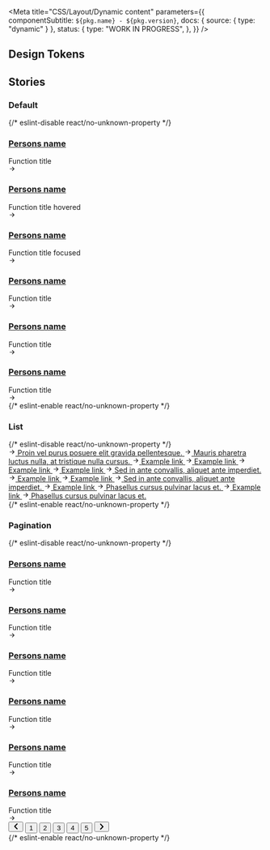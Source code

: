 

<Meta
  title="CSS/Layout/Dynamic content"
  parameters={{
    componentSubtitle: `${pkg.name} - ${pkg.version}`,
    docs: { source: { type: "dynamic" } },
    status: {
      type: "WORK IN PROGRESS",
    },
  }}
/>

<Description markdown={readme} />

## Design Tokens

<DesignTokenDocBlock categoryName="DynamicContent" viewType="table" />

## Stories

### Default

<Canvas>
  {/* eslint-disable react/no-unknown-property */}
  <Story name="Default">
    <section class="denhaag-dynamic-content denhaag-dynamic-content--grid">
      <div class="denhaag-dynamic-content__grid container">
        <article class="denhaag-dynamic-content__card">
          <img
            class="denhaag-dynamic-content__card-image denhaag-image__image"
            srcset="https://via.placeholder.com/340x190/90D40166 480w,
                https://via.placeholder.com/510x285/90D40166 768w,
                https://via.placeholder.com/680x380/90D40166 1290w"
            src="https://via.placeholder.com/680x380/90D40166"
            alt=""
            loading="lazy"
          />
          <div class="denhaag-dynamic-content__card-content">
            <div class="denhaag-dynamic-content__card-caption">
              <a href="#example-link" class="denhaag-dynamic-content__card-link">
                <h3 class="denhaag-dynamic-content__card-title">Persons name</h3>
              </a>
              Function title
            </div>
            <svg
              aria-hidden="true"
              class="denhaag-icon"
              focusable="false"
              height="1em"
              viewBox="0 0 24 24"
              width="1em"
              xmlns="http://www.w3.org/2000/svg"
            >
              <path
                d="M12.293 5.293a1 1 0 011.414 0l6 6a1 1 0 010 1.414l-6 6a1 1 0 01-1.414-1.414L16.586 13H5a1 1 0 110-2h11.586l-4.293-4.293a1 1 0 010-1.414z"
                fill="currentColor"
              ></path>
            </svg>
          </div>
        </article>
        <article class="denhaag-dynamic-content__card denhaag-dynamic-content__card--hover">
          <img
            class="denhaag-dynamic-content__card-image denhaag-image__image"
            srcset="https://via.placeholder.com/340x190/90D40166 480w,
                https://via.placeholder.com/510x285/90D40166 768w,
                https://via.placeholder.com/680x380/90D40166 1290w"
            src="https://via.placeholder.com/680x380/90D40166"
            alt=""
            loading="lazy"
          />
          <div class="denhaag-dynamic-content__card-content">
            <div class="denhaag-dynamic-content__card-caption">
              <a href="#example-link" class="denhaag-dynamic-content__card-link">
                <h3 class="denhaag-dynamic-content__card-title">Persons name</h3>
              </a>
              Function title hovered
            </div>
            <svg
              aria-hidden="true"
              class="denhaag-icon"
              focusable="false"
              height="1em"
              viewBox="0 0 24 24"
              width="1em"
              xmlns="http://www.w3.org/2000/svg"
            >
              <path
                d="M12.293 5.293a1 1 0 011.414 0l6 6a1 1 0 010 1.414l-6 6a1 1 0 01-1.414-1.414L16.586 13H5a1 1 0 110-2h11.586l-4.293-4.293a1 1 0 010-1.414z"
                fill="currentColor"
              ></path>
            </svg>
          </div>
        </article>
        <article class="denhaag-dynamic-content__card denhaag-dynamic-content__card--focus">
          <img
            class="denhaag-dynamic-content__card-image denhaag-image__image"
            srcset="https://via.placeholder.com/340x190/90D40166 480w,
                https://via.placeholder.com/510x285/90D40166 768w,
                https://via.placeholder.com/680x380/90D40166 1290w"
            src="https://via.placeholder.com/680x380/90D40166"
            alt=""
            loading="lazy"
          />
          <div class="denhaag-dynamic-content__card-content">
            <div class="denhaag-dynamic-content__card-caption">
              <a href="#example-link" class="denhaag-dynamic-content__card-link">
                <h3 class="denhaag-dynamic-content__card-title">Persons name</h3>
              </a>
              Function title focused
            </div>
            <svg
              aria-hidden="true"
              class="denhaag-icon"
              focusable="false"
              height="1em"
              viewBox="0 0 24 24"
              width="1em"
              xmlns="http://www.w3.org/2000/svg"
            >
              <path
                d="M12.293 5.293a1 1 0 011.414 0l6 6a1 1 0 010 1.414l-6 6a1 1 0 01-1.414-1.414L16.586 13H5a1 1 0 110-2h11.586l-4.293-4.293a1 1 0 010-1.414z"
                fill="currentColor"
              ></path>
            </svg>
          </div>
        </article>
        <article class="denhaag-dynamic-content__card">
          <img
            class="denhaag-dynamic-content__card-image denhaag-image__image"
            srcset="https://via.placeholder.com/340x190/90D40166 480w,
                https://via.placeholder.com/510x285/90D40166 768w,
                https://via.placeholder.com/680x380/90D40166 1290w"
            src="https://via.placeholder.com/680x380/90D40166"
            alt=""
            loading="lazy"
          />
          <div class="denhaag-dynamic-content__card-content">
            <div class="denhaag-dynamic-content__card-caption">
              <a href="#example-link" class="denhaag-dynamic-content__card-link">
                <h3 class="denhaag-dynamic-content__card-title">Persons name</h3>
              </a>
              Function title
            </div>
            <svg
              aria-hidden="true"
              class="denhaag-icon"
              focusable="false"
              height="1em"
              viewBox="0 0 24 24"
              width="1em"
              xmlns="http://www.w3.org/2000/svg"
            >
              <path
                d="M12.293 5.293a1 1 0 011.414 0l6 6a1 1 0 010 1.414l-6 6a1 1 0 01-1.414-1.414L16.586 13H5a1 1 0 110-2h11.586l-4.293-4.293a1 1 0 010-1.414z"
                fill="currentColor"
              ></path>
            </svg>
          </div>
        </article>
        <article class="denhaag-dynamic-content__card">
          <img
            class="denhaag-dynamic-content__card-image denhaag-image__image"
            srcset="https://via.placeholder.com/340x190/90D40166 480w,
                https://via.placeholder.com/510x285/90D40166 768w,
                https://via.placeholder.com/680x380/90D40166 1290w"
            src="https://via.placeholder.com/680x380/90D40166"
            alt=""
            loading="lazy"
          />
          <div class="denhaag-dynamic-content__card-content">
            <div class="denhaag-dynamic-content__card-caption">
              <a href="#example-link" class="denhaag-dynamic-content__card-link">
                <h3 class="denhaag-dynamic-content__card-title">Persons name</h3>
              </a>
              Function title
            </div>
            <svg
              aria-hidden="true"
              class="denhaag-icon"
              focusable="false"
              height="1em"
              viewBox="0 0 24 24"
              width="1em"
              xmlns="http://www.w3.org/2000/svg"
            >
              <path
                d="M12.293 5.293a1 1 0 011.414 0l6 6a1 1 0 010 1.414l-6 6a1 1 0 01-1.414-1.414L16.586 13H5a1 1 0 110-2h11.586l-4.293-4.293a1 1 0 010-1.414z"
                fill="currentColor"
              ></path>
            </svg>
          </div>
        </article>
        <article class="denhaag-dynamic-content__card">
          <img
            class="denhaag-dynamic-content__card-image denhaag-image__image"
            srcset="https://via.placeholder.com/340x190/90D40166 480w,
                https://via.placeholder.com/510x285/90D40166 768w,
                https://via.placeholder.com/680x380/90D40166 1290w"
            src="https://via.placeholder.com/680x380/90D40166"
            alt=""
            loading="lazy"
          />
          <div class="denhaag-dynamic-content__card-content">
            <div class="denhaag-dynamic-content__card-caption">
              <a href="#example-link" class="denhaag-dynamic-content__card-link">
                <h3 class="denhaag-dynamic-content__card-title">Persons name</h3>
              </a>
              Function title
            </div>
            <svg
              aria-hidden="true"
              class="denhaag-icon"
              focusable="false"
              height="1em"
              viewBox="0 0 24 24"
              width="1em"
              xmlns="http://www.w3.org/2000/svg"
            >
              <path
                d="M12.293 5.293a1 1 0 011.414 0l6 6a1 1 0 010 1.414l-6 6a1 1 0 01-1.414-1.414L16.586 13H5a1 1 0 110-2h11.586l-4.293-4.293a1 1 0 010-1.414z"
                fill="currentColor"
              ></path>
            </svg>
          </div>
        </article>
      </div>
    </section>
  </Story>
  {/* eslint-enable react/no-unknown-property */}
</Canvas>

### List

<Canvas>
  {/* eslint-disable react/no-unknown-property */}
  <Story name="List">
    <section class="denhaag-dynamic-content denhaag-dynamic-content--list">
      <div class="denhaag-dynamic-content__grid container">
        <a
          href="#example-link"
          class="denhaag-link denhaag-link--with-icon denhaag-link--with-icon-start"
          title="Proin vel purus posuere elit gravida pellentesque."
        >
          <span class="denhaag-link__icon">
            <svg
              aria-hidden="true"
              class="denhaag-icon"
              focusable="false"
              height="1em"
              viewBox="0 0 24 24"
              width="1em"
              xmlns="http://www.w3.org/2000/svg"
            >
              <path
                d="M12.293 5.293a1 1 0 011.414 0l6 6a1 1 0 010 1.414l-6 6a1 1 0 01-1.414-1.414L16.586 13H5a1 1 0 110-2h11.586l-4.293-4.293a1 1 0 010-1.414z"
                fill="currentColor"
              ></path>
            </svg>
          </span>
          <span class="denhaag-link__label">Proin vel purus posuere elit gravida pellentesque.</span>
        </a>
        <a
          href="#example-link"
          class="denhaag-link denhaag-link--with-icon denhaag-link--with-icon-start denhaag-link--hover"
          title="Mauris pharetra luctus nulla, at tristique nulla cursus."
        >
          <span class="denhaag-link__icon">
            <svg
              aria-hidden="true"
              class="denhaag-icon"
              focusable="false"
              height="1em"
              viewBox="0 0 24 24"
              width="1em"
              xmlns="http://www.w3.org/2000/svg"
            >
              <path
                d="M12.293 5.293a1 1 0 011.414 0l6 6a1 1 0 010 1.414l-6 6a1 1 0 01-1.414-1.414L16.586 13H5a1 1 0 110-2h11.586l-4.293-4.293a1 1 0 010-1.414z"
                fill="currentColor"
              ></path>
            </svg>
          </span>
          <span class="denhaag-link__label">Mauris pharetra luctus nulla, at tristique nulla cursus.</span>
        </a>
        <a
          href="#example-link"
          class="denhaag-link denhaag-link--with-icon denhaag-link--with-icon-start denhaag-link--focus"
          title="Example link"
        >
          <span class="denhaag-link__icon">
            <svg
              aria-hidden="true"
              class="denhaag-icon"
              focusable="false"
              height="1em"
              viewBox="0 0 24 24"
              width="1em"
              xmlns="http://www.w3.org/2000/svg"
            >
              <path
                d="M12.293 5.293a1 1 0 011.414 0l6 6a1 1 0 010 1.414l-6 6a1 1 0 01-1.414-1.414L16.586 13H5a1 1 0 110-2h11.586l-4.293-4.293a1 1 0 010-1.414z"
                fill="currentColor"
              ></path>
            </svg>
          </span>
          <span class="denhaag-link__label">Example link</span>
        </a>
        <a
          href="#example-link"
          class="denhaag-link denhaag-link--with-icon denhaag-link--with-icon-start"
          title="Example link"
        >
          <span class="denhaag-link__icon">
            <svg
              aria-hidden="true"
              class="denhaag-icon"
              focusable="false"
              height="1em"
              viewBox="0 0 24 24"
              width="1em"
              xmlns="http://www.w3.org/2000/svg"
            >
              <path
                d="M12.293 5.293a1 1 0 011.414 0l6 6a1 1 0 010 1.414l-6 6a1 1 0 01-1.414-1.414L16.586 13H5a1 1 0 110-2h11.586l-4.293-4.293a1 1 0 010-1.414z"
                fill="currentColor"
              ></path>
            </svg>
          </span>
          <span class="denhaag-link__label">Example link</span>
        </a>
        <a
          href="#example-link"
          class="denhaag-link denhaag-link--with-icon denhaag-link--with-icon-start"
          title="Example link"
        >
          <span class="denhaag-link__icon">
            <svg
              aria-hidden="true"
              class="denhaag-icon"
              focusable="false"
              height="1em"
              viewBox="0 0 24 24"
              width="1em"
              xmlns="http://www.w3.org/2000/svg"
            >
              <path
                d="M12.293 5.293a1 1 0 011.414 0l6 6a1 1 0 010 1.414l-6 6a1 1 0 01-1.414-1.414L16.586 13H5a1 1 0 110-2h11.586l-4.293-4.293a1 1 0 010-1.414z"
                fill="currentColor"
              ></path>
            </svg>
          </span>
          <span class="denhaag-link__label">Example link</span>
        </a>
        <a
          href="#example-link"
          class="denhaag-link denhaag-link--with-icon denhaag-link--with-icon-start"
          title="Example link"
        >
          <span class="denhaag-link__icon">
            <svg
              aria-hidden="true"
              class="denhaag-icon"
              focusable="false"
              height="1em"
              viewBox="0 0 24 24"
              width="1em"
              xmlns="http://www.w3.org/2000/svg"
            >
              <path
                d="M12.293 5.293a1 1 0 011.414 0l6 6a1 1 0 010 1.414l-6 6a1 1 0 01-1.414-1.414L16.586 13H5a1 1 0 110-2h11.586l-4.293-4.293a1 1 0 010-1.414z"
                fill="currentColor"
              ></path>
            </svg>
          </span>
          <span class="denhaag-link__label">Example link</span>
        </a>
        <a
          href="#example-link"
          class="denhaag-link denhaag-link--with-icon denhaag-link--with-icon-start"
          title="Sed in ante convallis, aliquet ante imperdiet."
        >
          <span class="denhaag-link__icon">
            <svg
              aria-hidden="true"
              class="denhaag-icon"
              focusable="false"
              height="1em"
              viewBox="0 0 24 24"
              width="1em"
              xmlns="http://www.w3.org/2000/svg"
            >
              <path
                d="M12.293 5.293a1 1 0 011.414 0l6 6a1 1 0 010 1.414l-6 6a1 1 0 01-1.414-1.414L16.586 13H5a1 1 0 110-2h11.586l-4.293-4.293a1 1 0 010-1.414z"
                fill="currentColor"
              ></path>
            </svg>
          </span>
          <span class="denhaag-link__label">Sed in ante convallis, aliquet ante imperdiet.</span>
        </a>
        <a
          href="#example-link"
          class="denhaag-link denhaag-link--with-icon denhaag-link--with-icon-start"
          title="Example link"
        >
          <span class="denhaag-link__icon">
            <svg
              aria-hidden="true"
              class="denhaag-icon"
              focusable="false"
              height="1em"
              viewBox="0 0 24 24"
              width="1em"
              xmlns="http://www.w3.org/2000/svg"
            >
              <path
                d="M12.293 5.293a1 1 0 011.414 0l6 6a1 1 0 010 1.414l-6 6a1 1 0 01-1.414-1.414L16.586 13H5a1 1 0 110-2h11.586l-4.293-4.293a1 1 0 010-1.414z"
                fill="currentColor"
              ></path>
            </svg>
          </span>
          <span class="denhaag-link__label">Example link</span>
        </a>
        <a
          href="#example-link"
          class="denhaag-link denhaag-link--with-icon denhaag-link--with-icon-start"
          title="Example link"
        >
          <span class="denhaag-link__icon">
            <svg
              aria-hidden="true"
              class="denhaag-icon"
              focusable="false"
              height="1em"
              viewBox="0 0 24 24"
              width="1em"
              xmlns="http://www.w3.org/2000/svg"
            >
              <path
                d="M12.293 5.293a1 1 0 011.414 0l6 6a1 1 0 010 1.414l-6 6a1 1 0 01-1.414-1.414L16.586 13H5a1 1 0 110-2h11.586l-4.293-4.293a1 1 0 010-1.414z"
                fill="currentColor"
              ></path>
            </svg>
          </span>
          <span class="denhaag-link__label">Example link</span>
        </a>
        <a
          href="#example-link"
          class="denhaag-link denhaag-link--with-icon denhaag-link--with-icon-start"
          title="Sed in ante convallis, aliquet ante imperdiet."
        >
          <span class="denhaag-link__icon">
            <svg
              aria-hidden="true"
              class="denhaag-icon"
              focusable="false"
              height="1em"
              viewBox="0 0 24 24"
              width="1em"
              xmlns="http://www.w3.org/2000/svg"
            >
              <path
                d="M12.293 5.293a1 1 0 011.414 0l6 6a1 1 0 010 1.414l-6 6a1 1 0 01-1.414-1.414L16.586 13H5a1 1 0 110-2h11.586l-4.293-4.293a1 1 0 010-1.414z"
                fill="currentColor"
              ></path>
            </svg>
          </span>
          <span class="denhaag-link__label">Sed in ante convallis, aliquet ante imperdiet.</span>
        </a>
        <a
          href="#example-link"
          class="denhaag-link denhaag-link--with-icon denhaag-link--with-icon-start"
          title="Example link"
        >
          <span class="denhaag-link__icon">
            <svg
              aria-hidden="true"
              class="denhaag-icon"
              focusable="false"
              height="1em"
              viewBox="0 0 24 24"
              width="1em"
              xmlns="http://www.w3.org/2000/svg"
            >
              <path
                d="M12.293 5.293a1 1 0 011.414 0l6 6a1 1 0 010 1.414l-6 6a1 1 0 01-1.414-1.414L16.586 13H5a1 1 0 110-2h11.586l-4.293-4.293a1 1 0 010-1.414z"
                fill="currentColor"
              ></path>
            </svg>
          </span>
          <span class="denhaag-link__label">Example link</span>
        </a>
        <a
          href="#example-link"
          class="denhaag-link denhaag-link--with-icon denhaag-link--with-icon-start"
          title="Phasellus cursus pulvinar lacus et."
        >
          <span class="denhaag-link__icon">
            <svg
              aria-hidden="true"
              class="denhaag-icon"
              focusable="false"
              height="1em"
              viewBox="0 0 24 24"
              width="1em"
              xmlns="http://www.w3.org/2000/svg"
            >
              <path
                d="M12.293 5.293a1 1 0 011.414 0l6 6a1 1 0 010 1.414l-6 6a1 1 0 01-1.414-1.414L16.586 13H5a1 1 0 110-2h11.586l-4.293-4.293a1 1 0 010-1.414z"
                fill="currentColor"
              ></path>
            </svg>
          </span>
          <span class="denhaag-link__label">Phasellus cursus pulvinar lacus et.</span>
        </a>
        <a
          href="#example-link"
          class="denhaag-link denhaag-link--with-icon denhaag-link--with-icon-start"
          title="Example link"
        >
          <span class="denhaag-link__icon">
            <svg
              aria-hidden="true"
              class="denhaag-icon"
              focusable="false"
              height="1em"
              viewBox="0 0 24 24"
              width="1em"
              xmlns="http://www.w3.org/2000/svg"
            >
              <path
                d="M12.293 5.293a1 1 0 011.414 0l6 6a1 1 0 010 1.414l-6 6a1 1 0 01-1.414-1.414L16.586 13H5a1 1 0 110-2h11.586l-4.293-4.293a1 1 0 010-1.414z"
                fill="currentColor"
              ></path>
            </svg>
          </span>
          <span class="denhaag-link__label">Example link</span>
        </a>
        <a
          href="#example-link"
          class="denhaag-link denhaag-link--with-icon denhaag-link--with-icon-start"
          title="Phasellus cursus pulvinar lacus et."
        >
          <span class="denhaag-link__icon">
            <svg
              aria-hidden="true"
              class="denhaag-icon"
              focusable="false"
              height="1em"
              viewBox="0 0 24 24"
              width="1em"
              xmlns="http://www.w3.org/2000/svg"
            >
              <path
                d="M12.293 5.293a1 1 0 011.414 0l6 6a1 1 0 010 1.414l-6 6a1 1 0 01-1.414-1.414L16.586 13H5a1 1 0 110-2h11.586l-4.293-4.293a1 1 0 010-1.414z"
                fill="currentColor"
              ></path>
            </svg>
          </span>
          <span class="denhaag-link__label">Phasellus cursus pulvinar lacus et.</span>
        </a>
      </div>
    </section>
  </Story>
  {/* eslint-enable react/no-unknown-property */}
</Canvas>

### Pagination

<Canvas>
  {/* eslint-disable react/no-unknown-property */}
  <Story name="Pagination">
    <section class="denhaag-dynamic-content denhaag-dynamic-content--grid denhaag-dynamic-content--has-pagination">
      <div class="denhaag-dynamic-content__grid container">
        <article class="denhaag-dynamic-content__card">
          <img
            class="denhaag-dynamic-content__card-image denhaag-image__image"
            srcset="https://via.placeholder.com/340x190/90D40166 480w,
                https://via.placeholder.com/510x285/90D40166 768w,
                https://via.placeholder.com/680x380/90D40166 1290w"
            src="https://via.placeholder.com/680x380/90D40166"
            alt=""
            loading="lazy"
          />
          <div class="denhaag-dynamic-content__card-content">
            <div class="denhaag-dynamic-content__card-caption">
              <a href="#example-link" class="denhaag-dynamic-content__card-link">
                <h3 class="denhaag-dynamic-content__card-title">Persons name</h3>
              </a>
              Function title
            </div>
            <svg
              aria-hidden="true"
              class="denhaag-icon"
              focusable="false"
              height="1em"
              viewBox="0 0 24 24"
              width="1em"
              xmlns="http://www.w3.org/2000/svg"
            >
              <path
                d="M12.293 5.293a1 1 0 011.414 0l6 6a1 1 0 010 1.414l-6 6a1 1 0 01-1.414-1.414L16.586 13H5a1 1 0 110-2h11.586l-4.293-4.293a1 1 0 010-1.414z"
                fill="currentColor"
              ></path>
            </svg>
          </div>
        </article>
        <article class="denhaag-dynamic-content__card">
          <img
            class="denhaag-dynamic-content__card-image denhaag-image__image"
            srcset="https://via.placeholder.com/340x190/90D40166 480w,
                https://via.placeholder.com/510x285/90D40166 768w,
                https://via.placeholder.com/680x380/90D40166 1290w"
            src="https://via.placeholder.com/680x380/90D40166"
            alt=""
            loading="lazy"
          />
          <div class="denhaag-dynamic-content__card-content">
            <div class="denhaag-dynamic-content__card-caption">
              <a href="#example-link" class="denhaag-dynamic-content__card-link">
                <h3 class="denhaag-dynamic-content__card-title">Persons name</h3>
              </a>
              Function title
            </div>
            <svg
              aria-hidden="true"
              class="denhaag-icon"
              focusable="false"
              height="1em"
              viewBox="0 0 24 24"
              width="1em"
              xmlns="http://www.w3.org/2000/svg"
            >
              <path
                d="M12.293 5.293a1 1 0 011.414 0l6 6a1 1 0 010 1.414l-6 6a1 1 0 01-1.414-1.414L16.586 13H5a1 1 0 110-2h11.586l-4.293-4.293a1 1 0 010-1.414z"
                fill="currentColor"
              ></path>
            </svg>
          </div>
        </article>
        <article class="denhaag-dynamic-content__card">
          <img
            class="denhaag-dynamic-content__card-image denhaag-image__image"
            srcset="https://via.placeholder.com/340x190/90D40166 480w,
                https://via.placeholder.com/510x285/90D40166 768w,
                https://via.placeholder.com/680x380/90D40166 1290w"
            src="https://via.placeholder.com/680x380/90D40166"
            alt=""
            loading="lazy"
          />
          <div class="denhaag-dynamic-content__card-content">
            <div class="denhaag-dynamic-content__card-caption">
              <a href="#example-link" class="denhaag-dynamic-content__card-link">
                <h3 class="denhaag-dynamic-content__card-title">Persons name</h3>
              </a>
              Function title
            </div>
            <svg
              aria-hidden="true"
              class="denhaag-icon"
              focusable="false"
              height="1em"
              viewBox="0 0 24 24"
              width="1em"
              xmlns="http://www.w3.org/2000/svg"
            >
              <path
                d="M12.293 5.293a1 1 0 011.414 0l6 6a1 1 0 010 1.414l-6 6a1 1 0 01-1.414-1.414L16.586 13H5a1 1 0 110-2h11.586l-4.293-4.293a1 1 0 010-1.414z"
                fill="currentColor"
              ></path>
            </svg>
          </div>
        </article>
        <article class="denhaag-dynamic-content__card">
          <img
            class="denhaag-dynamic-content__card-image denhaag-image__image"
            srcset="https://via.placeholder.com/340x190/90D40166 480w,
                https://via.placeholder.com/510x285/90D40166 768w,
                https://via.placeholder.com/680x380/90D40166 1290w"
            src="https://via.placeholder.com/680x380/90D40166"
            alt=""
            loading="lazy"
          />
          <div class="denhaag-dynamic-content__card-content">
            <div class="denhaag-dynamic-content__card-caption">
              <a href="#example-link" class="denhaag-dynamic-content__card-link">
                <h3 class="denhaag-dynamic-content__card-title">Persons name</h3>
              </a>
              Function title
            </div>
            <svg
              aria-hidden="true"
              class="denhaag-icon"
              focusable="false"
              height="1em"
              viewBox="0 0 24 24"
              width="1em"
              xmlns="http://www.w3.org/2000/svg"
            >
              <path
                d="M12.293 5.293a1 1 0 011.414 0l6 6a1 1 0 010 1.414l-6 6a1 1 0 01-1.414-1.414L16.586 13H5a1 1 0 110-2h11.586l-4.293-4.293a1 1 0 010-1.414z"
                fill="currentColor"
              ></path>
            </svg>
          </div>
        </article>
        <article class="denhaag-dynamic-content__card">
          <img
            class="denhaag-dynamic-content__card-image denhaag-image__image"
            srcset="https://via.placeholder.com/340x190/90D40166 480w,
                https://via.placeholder.com/510x285/90D40166 768w,
                https://via.placeholder.com/680x380/90D40166 1290w"
            src="https://via.placeholder.com/680x380/90D40166"
            alt=""
            loading="lazy"
          />
          <div class="denhaag-dynamic-content__card-content">
            <div class="denhaag-dynamic-content__card-caption">
              <a href="#example-link" class="denhaag-dynamic-content__card-link">
                <h3 class="denhaag-dynamic-content__card-title">Persons name</h3>
              </a>
              Function title
            </div>
            <svg
              aria-hidden="true"
              class="denhaag-icon"
              focusable="false"
              height="1em"
              viewBox="0 0 24 24"
              width="1em"
              xmlns="http://www.w3.org/2000/svg"
            >
              <path
                d="M12.293 5.293a1 1 0 011.414 0l6 6a1 1 0 010 1.414l-6 6a1 1 0 01-1.414-1.414L16.586 13H5a1 1 0 110-2h11.586l-4.293-4.293a1 1 0 010-1.414z"
                fill="currentColor"
              ></path>
            </svg>
          </div>
        </article>
        <article class="denhaag-dynamic-content__card">
          <img
            class="denhaag-dynamic-content__card-image denhaag-image__image"
            srcset="https://via.placeholder.com/340x190/90D40166 480w,
                https://via.placeholder.com/510x285/90D40166 768w,
                https://via.placeholder.com/680x380/90D40166 1290w"
            src="https://via.placeholder.com/680x380/90D40166"
            alt=""
            loading="lazy"
          />
          <div class="denhaag-dynamic-content__card-content">
            <div class="denhaag-dynamic-content__card-caption">
              <a href="#example-link" class="denhaag-dynamic-content__card-link">
                <h3 class="denhaag-dynamic-content__card-title">Persons name</h3>
              </a>
              Function title
            </div>
            <svg
              aria-hidden="true"
              class="denhaag-icon"
              focusable="false"
              height="1em"
              viewBox="0 0 24 24"
              width="1em"
              xmlns="http://www.w3.org/2000/svg"
            >
              <path
                d="M12.293 5.293a1 1 0 011.414 0l6 6a1 1 0 010 1.414l-6 6a1 1 0 01-1.414-1.414L16.586 13H5a1 1 0 110-2h11.586l-4.293-4.293a1 1 0 010-1.414z"
                fill="currentColor"
              ></path>
            </svg>
          </div>
        </article>
      </div>
      <nav class="denhaag-dynamic-content__pagination denhaag-pagination denhaag-pagination--center">
        <button
          aria-label="Vorige pagina"
          class="denhaag-pagination__link denhaag-pagination__link--arrow denhaag-pagination__link--disabled"
          rel="prev"
        >
          <svg
            aria-hidden="true"
            class="denhaag-icon"
            fill="none"
            height="1em"
            viewBox="0 0 7 12"
            width="1em"
            xmlns="http://www.w3.org/2000/svg"
          >
            <path
              d="M4.9921 10.8143C5.36382 11.1914 5.97222 11.1914 6.34393 10.8143C6.7079 10.4451 6.70822 9.8521 6.34466 9.48248L3.36315 6.45123C2.98039 6.06209 2.98039 5.43791 3.36315 5.04877L6.34466 2.01752C6.70822 1.6479 6.7079 1.05492 6.34394 0.685696C5.97222 0.308599 5.36382 0.308599 4.9921 0.685695L0.692003 5.04799C0.308224 5.43732 0.308224 6.06268 0.692003 6.45201L4.9921 10.8143Z"
              fill="currentColor"
            ></path>
          </svg>
        </button>
        <span class="denhaag-pagination__links" role="group">
          <button class="denhaag-pagination__link" aria-label="Page: 1" data-page="1">
            1
          </button>
          <button
            class="denhaag-pagination__link denhaag-pagination__link--current"
            aria-current="page"
            data-page="2"
            aria-label="Page: 2"
          >
            2
          </button>
          <button class="denhaag-pagination__link" data-page="3" aria-label="Page: 3" rel="next">
            3
          </button>
          <button class="denhaag-pagination__link" data-page="4" aria-label="Page: 4">
            4
          </button>
          <button class="denhaag-pagination__link" data-page="5" aria-label="Page: 5">
            5
          </button>
        </span>
        <button
          aria-label="Volgende pagina"
          class="denhaag-pagination__link denhaag-pagination__link--arrow"
          rel="next"
        >
          <svg
            aria-hidden="true"
            class="denhaag-icon"
            fill="none"
            height="1em"
            viewBox="0 0 7 12"
            width="1em"
            xmlns="http://www.w3.org/2000/svg"
          >
            <path
              d="M2.0079 1.1857C1.63618 0.8086 1.02778 0.8086 0.656065 1.18569V1.18569C0.292103 1.55492 0.291779 2.1479 0.655339 2.51752L3.63685 5.54877C4.01961 5.93791 4.01961 6.56209 3.63686 6.95123L0.655339 9.98248C0.291779 10.3521 0.292102 10.9451 0.656065 11.3143V11.3143C1.02778 11.6914 1.63618 11.6914 2.0079 11.3143L6.308 6.95201C6.69178 6.56268 6.69178 5.93732 6.308 5.54799L2.0079 1.1857Z"
              fill="currentColor"
            ></path>
          </svg>
        </button>
      </nav>
    </section>
  </Story>
  {/* eslint-enable react/no-unknown-property */}
</Canvas>
